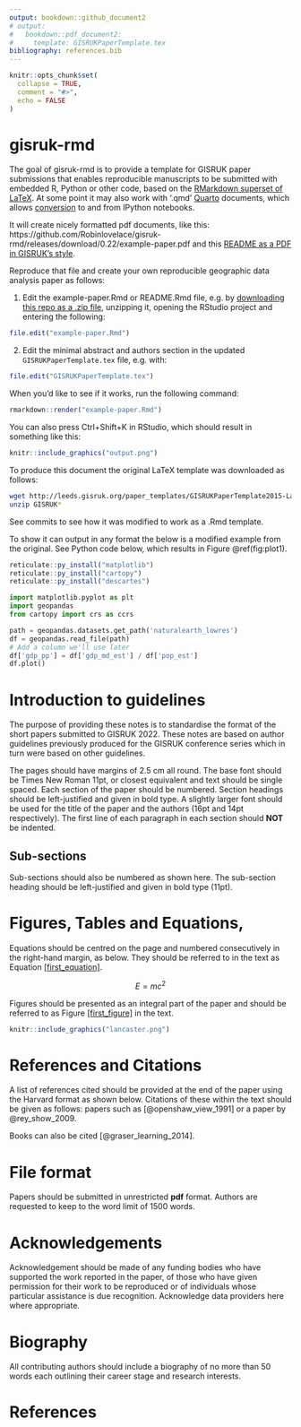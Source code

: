 ```yaml
---
output: bookdown::github_document2
# output:
#   bookdown::pdf_document2:
#     template: GISRUKPaperTemplate.tex
bibliography: references.bib
---
```


<!-- README.md is generated from README.Rmd. Please edit that file -->

```r
knitr::opts_chunk$set(
  collapse = TRUE,
  comment = "#>",
  echo = FALSE
)
```

# gisruk-rmd

<!-- badges: start -->
<!-- badges: end -->

The goal of gisruk-rmd is to provide a template for GISRUK paper submissions that enables reproducible manuscripts to be submitted with embedded R, Python or other code, based on the [RMarkdown superset of LaTeX](https://rmarkdown.rstudio.com/).
At some point it may also work with '.qmd' [Quarto](https://quarto.org/) documents, which allows [conversion](https://quarto.org/docs/tools/jupyter-lab.html#converting-notebooks) to and from IPython notebooks.

It will create nicely formatted pdf documents, like this: https://github.com/Robinlovelace/gisruk-rmd/releases/download/0.22/example-paper.pdf and this [README as a PDF in GISRUK's style](https://github.com/Robinlovelace/gisruk-rmd/releases/download/0.22/README.pdf).

Reproduce that file and create your own reproducible geographic data analysis paper as follows:

1. Edit the example-paper.Rmd or README.Rmd file, e.g. by [downloading this repo as a .zip file](https://github.com/Robinlovelace/gisruk-rmd/archive/refs/heads/main.zip), unzipping it, opening the RStudio project and entering the following:
```r
file.edit("example-paper.Rmd")
```
2. Edit the minimal abstract and authors section in the updated `GISRUKPaperTemplate.tex` file, e.g. with:
```r
file.edit("GISRUKPaperTemplate.tex")
```

When you'd like to see if it works, run the following command:

```r
rmarkdown::render("example-paper.Rmd")
```

You can also press Ctrl+Shift+K in RStudio, which should result in something like this:

```r
knitr::include_graphics("output.png")
```


To produce this document the original LaTeX template was downloaded as follows:

```bash
wget http://leeds.gisruk.org/paper_templates/GISRUKPaperTemplate2015-Latex.zip
unzip GISRUK*
```

See commits to see how it was modified to work as a .Rmd template.

To show it can output in any format the below is a modified example from the original.
See Python code below, which results in Figure \@ref(fig:plot1).

```r
reticulate::py_install("matplotlib")
reticulate::py_install("cartopy")
reticulate::py_install("descartes")
```


```python
import matplotlib.pyplot as plt
import geopandas
from cartopy import crs as ccrs

path = geopandas.datasets.get_path('naturalearth_lowres')
df = geopandas.read_file(path)
# Add a column we'll use later
df['gdp_pp'] = df['gdp_md_est'] / df['pop_est']
df.plot()
```



Introduction to guidelines
==========================

The purpose of providing these notes is to standardise the format of the
short papers submitted to GISRUK 2022. These notes are based on author
guidelines previously produced for the GISRUK conference series which in
turn were based on other guidelines.

The pages should have margins of 2.5 cm all round. The base font should
be Times New Roman 11pt, or closest equivalent and text should be single
spaced. Each section of the paper should be numbered. Section headings
should be left-justified and given in bold type. A slightly larger font
should be used for the title of the paper and the authors (16pt and 14pt
respectively). The first line of each paragraph in each section should
**NOT** be indented.

Sub-sections
------------

Sub-sections should also be numbered as shown here. The sub-section
heading should be left-justified and given in bold type (11pt).

Figures, Tables and Equations,
==============================

Equations should be centred on the page and numbered consecutively in
the right-hand margin, as below. They should be referred to in the text
as Equation [\[first_equation\]](#first_equation){reference-type="ref"
reference="first_equation"}.

$$E=mc^2
\label{first_equation}$$

Figures should be presented as an integral part of the paper and should
be referred to as
Figure [\[first_figure\]](#first_figure){reference-type="ref"
reference="first_figure"} in the text.


<!-- Original LaTeX: -->
<!-- \begin{figure}[htbp] \begin{center}  -->
<!-- \resizebox{0.3\textwidth}{!}{  -->
<!-- 	\includegraphics{lancaster.png} -->
<!-- } \caption{Location of Lancaster University} \label{first_figure} \end{center} \end{figure} % -->

```r
knitr::include_graphics("lancaster.png")
```

References and Citations
========================

A list of references cited should be provided at the end of the paper
using the Harvard format as shown below. Citations of these within the
text should be given as follows: papers such as [@openshaw_view_1991] or
a paper by @rey_show_2009.

Books can also be cited [@graser_learning_2014].

File format
===========

Papers should be submitted in unrestricted **pdf** format. Authors are
requested to keep to the word limit of 1500 words.

Acknowledgements
================

Acknowledgement should be made of any funding bodies who have supported
the work reported in the paper, of those who have given permission for
their work to be reproduced or of individuals whose particular
assistance is due recognition. Acknowledge data providers here where
appropriate.

Biography
=========

All contributing authors should include a biography of no more than 50
words each outlining their career stage and research interests.

# References
